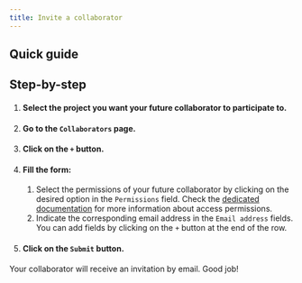 ```yaml
---
title: Invite a collaborator
---
```




## Quick guide

<VideoPlayer src="https://cdn.csquare.run/docs/webm/invite-a-collaborator.webm"/>


## Step-by-step

1. #### Select the project you want your future collaborator to participate to.
2. #### Go to the `Collaborators` page.
3. #### Click on the `+` button.
4. #### Fill the form:
    1. Select the permissions of your future collaborator by clicking on the desired option in the `Permissions` field. Check the [dedicated documentation](whats-a-collaborator) for more information about access permissions.
    2. Indicate the corresponding email address in the `Email address` fields. You can add fields by clicking on the `+` button at the end of the row.
5. #### Click on the `Submit` button.

Your collaborator will receive an invitation by email. Good job!